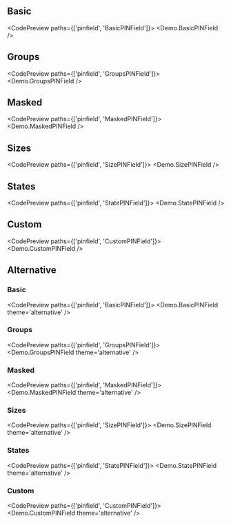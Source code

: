 
## Basic

<CodePreview paths={['pinfield', 'BasicPINField']}>
  <Demo.BasicPINField />
</CodePreview>

## Groups

<CodePreview paths={['pinfield', 'GroupsPINField']}>
  <Demo.GroupsPINField />
</CodePreview>

## Masked

<CodePreview paths={['pinfield', 'MaskedPINField']}>
  <Demo.MaskedPINField />
</CodePreview>

## Sizes

<CodePreview paths={['pinfield', 'SizePINField']}>
  <Demo.SizePINField />
</CodePreview>

## States

<CodePreview paths={['pinfield', 'StatePINField']}>
  <Demo.StatePINField />
</CodePreview>

## Custom

<CodePreview paths={['pinfield', 'CustomPINField']}>
  <Demo.CustomPINField />
</CodePreview>

## Alternative

<div className="bg-[var(--background-alternative)] p-4 rounded-md flex flex-col gap-4">

### Basic

<CodePreview paths={['pinfield', 'BasicPINField']}>
  <Demo.BasicPINField theme='alternative' />
</CodePreview>

### Groups

<CodePreview paths={['pinfield', 'GroupsPINField']}>
  <Demo.GroupsPINField theme='alternative' />
</CodePreview>

### Masked

<CodePreview paths={['pinfield', 'MaskedPINField']}>
  <Demo.MaskedPINField theme='alternative' />
</CodePreview>

### Sizes

<CodePreview paths={['pinfield', 'SizePINField']}>
  <Demo.SizePINField theme='alternative' />
</CodePreview>

### States

<CodePreview paths={['pinfield', 'StatePINField']}>
  <Demo.StatePINField theme='alternative' />
</CodePreview>

### Custom

<CodePreview paths={['pinfield', 'CustomPINField']}>
  <Demo.CustomPINField theme='alternative' />
</CodePreview>

</div>
